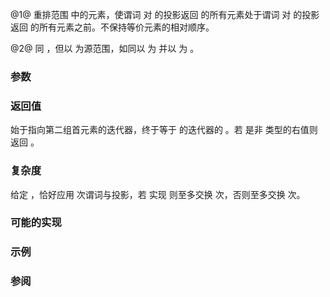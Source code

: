 {{cpp/ranges/title|partition}}
{{cpp/algorithm/ranges/navbar}}
{{dcl begin}}
{{dcl header|algorithm}}
{{dcl h|调用签名}}
{{dcl|num=1|since=c++20|1=
template&lt; std::permutable I, std::sentinel_for&lt;I&gt; S, class Proj = std::identity,
          std::indirect_unary_predicate&lt;std::projected&lt;I, Proj&gt;&gt; Pred &gt;
constexpr ranges::subrange&lt;I&gt;
    partition( I first, S last, Pred pred, Proj proj = {} );
}}
{{dcl|num=2|since=c++20|1=
template&lt; ranges::forward_range R, class Proj = std::identity,
          std::indirect_unary_predicate&lt;
              std::projected&lt;ranges::iterator_t&lt;R&gt;, Proj&gt;&gt; Pred &gt;
requires std::permutable&lt;ranges::iterator_t&lt;R&gt;&gt;
constexpr ranges::borrowed_subrange_t&lt;R&gt;
    partition( R&amp;&amp; r, Pred pred, Proj proj = {} );
}}
{{dcl end}}

@1@ 重排范围 {{range|first|last}} 中的元素，使谓词 {{c|pred}} 对 {{c|proj}} 的投影返回 {{c|true}} 的所有元素处于谓词 {{c|pred}} 对 {{c|proj}} 的投影返回 {{c|false}} 的所有元素之前。不保持等价元素的相对顺序。

@2@ 同 {{v|1}}，但以 {{c|r}} 为源范围，如同以 {{c|ranges::begin(r)}} 为 {{tt|first}} 并以 {{c|ranges::end(r)}} 为 {{c|last}}。

{{cpp/ranges/niebloid}}

===参数===
{{par begin}}
{{par range|3=要重排|sentinel=yes}}
{{par|r|要重排的范围}}
{{par|pred|应用到投影后元素的谓词}}
{{par|proj|应用到谓词的投影}}
{{par end}}

===返回值===
始于指向第二组首元素的迭代器，终于等于 {{c|last}} 的迭代器的 {{tt|subrange}}。若 {{c|r}} 是非 {{lconcept|borrowed_range}} 类型的右值则 {{v|2}} 返回 {{lc|std::ranges::dangling}}。

===复杂度===
给定 {{c|1= N = ranges::distance(first, last)}}，恰好应用 {{math|N}} 次谓词与投影，若 {{tt|I}} 实现 {{lc|ranges::bidirectional_iterator}} 则至多交换 {{math|N/2}} 次，否则至多交换 {{math|N}} 次。

===可能的实现===
{{eq fun|1=
struct partition_fn
{
    template&lt;std::permutable I, std::sentinel_for&lt;I&gt; S, class Proj = std::identity,
             std::indirect_unary_predicate&lt;std::projected&lt;I, Proj&gt;&gt; Pred&gt;
    constexpr ranges::subrange&lt;I&gt;
        operator()(I first, S last, Pred pred, Proj proj = {}) const
    {
        first = ranges::find_if_not(first, last, std::ref(pred), std::ref(proj));
        if (first == last)
            return {first, first};

        for (auto i = ranges::next(first); i != last; ++i)
        {
            if (std::invoke(pred, std::invoke(proj, *i)))
            {
                ranges::iter_swap(i, first);
                ++first;
            }
        }
        return {std::move(first), std::move(last)};
    }

    template&lt;ranges::forward_range R, class Proj = std::identity,
             std::indirect_unary_predicate&lt;
                 std::projected&lt;ranges::iterator_t&lt;R&gt;, Proj&gt;&gt; Pred&gt;
    requires std::permutable&lt;ranges::iterator_t&lt;R&gt;&gt;
    constexpr ranges::borrowed_subrange_t&lt;R&gt;
        operator()(R&amp;&amp; r, Pred pred, Proj proj = {}) const
    {
        return (*this)(ranges::begin(r), ranges::end(r),
                       std::ref(pred), std::ref(proj));
    }
};

inline constexpr partition_fn partition;
}}

===示例===
{{example
|code=
#include &lt;algorithm&gt;
#include &lt;forward_list&gt;
#include &lt;functional&gt;
#include &lt;iostream&gt;
#include &lt;iterator&gt;
#include &lt;ranges&gt;
#include &lt;vector&gt;

namespace ranges = std::ranges;

template&lt;class I, std::sentinel_for&lt;I&gt; S, class Cmp = ranges::less&gt;
requires std::sortable&lt;I, Cmp&gt;
void quicksort(I first, S last, Cmp cmp = Cmp {})
{
    using reference = std::iter_reference_t&lt;I&gt;;

    if (first == last)
        return;

    auto size = ranges::distance(first, last);
    auto pivot = ranges::next(first, size - 1);
    ranges::iter_swap(pivot, ranges::next(first, size / 2));

    auto tail = ranges::partition(first, pivot, [=](reference em)
    {
        return std::invoke(cmp, em, *pivot); // em &lt; pivot
    });

    ranges::iter_swap(pivot, tail.begin());
    quicksort(first, tail.begin(), std::ref(cmp));
    quicksort(ranges::next(tail.begin()), last, std::ref(cmp));
}

int main()
{
    std::ostream_iterator&lt;int&gt; cout {std::cout, " "};

    std::vector&lt;int&gt; v {0, 1, 2, 3, 4, 5, 6, 7, 8, 9};
    std::cout &lt;&lt; "Original vector:  \t";
    ranges::copy(v, cout);

    auto tail = ranges::partition(v, [](int i) { return i % 2 == 0; });

    std::cout &lt;&lt; "\nPartitioned vector: \t";
    ranges::copy(ranges::begin(v), ranges::begin(tail), cout);
    std::cout &lt;&lt; "│ ";
    ranges::copy(tail, cout);

    std::forward_list&lt;int&gt; fl {1, 30, -4, 3, 5, -4, 1, 6, -8, 2, -5, 64, 1, 92};
    std::cout &lt;&lt; "\nUnsorted list: \t\t";
    ranges::copy(fl, cout);

    quicksort(ranges::begin(fl), ranges::end(fl), ranges::greater {});
    std::cout &lt;&lt; "\nQuick-sorted list: \t";
    ranges::copy(fl, cout);

    std::cout &lt;&lt; '\n';
}
|p=true
|output=
Original vector:        0 1 2 3 4 5 6 7 8 9
Partitioned vector:     0 8 2 6 4 │ 5 3 7 1 9
Unsorted list:          1 30 -4 3 5 -4 1 6 -8 2 -5 64 1 92
Quick-sorted list:      92 64 30 6 5 3 2 1 1 1 -4 -4 -5 -8
}}

===参阅===
{{dsc begin}}
{{dsc inc|cpp/algorithm/ranges/dsc partition_copy}}
{{dsc inc|cpp/algorithm/ranges/dsc is_partitioned}}
{{dsc inc|cpp/algorithm/ranges/dsc stable_partition}}
{{dsc inc|cpp/algorithm/dsc partition}}
{{dsc end}}

{{langlinks|en|es|ja}}